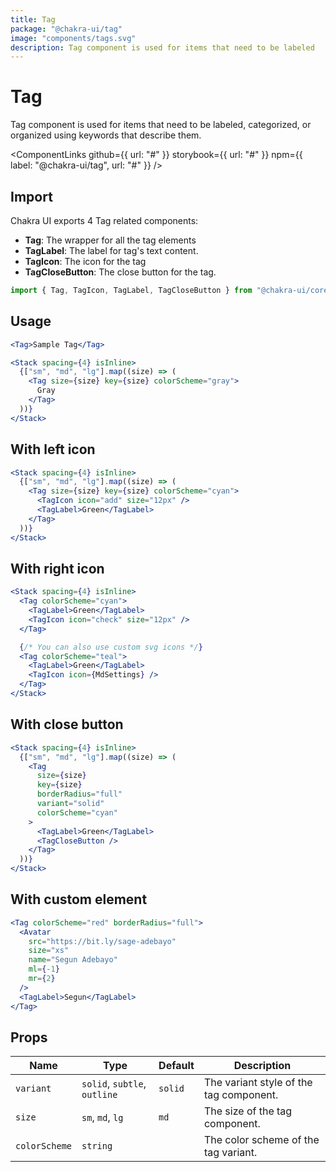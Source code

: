 ```yaml
---
title: Tag
package: "@chakra-ui/tag"
image: "components/tags.svg"
description: Tag component is used for items that need to be labeled
---
```



# Tag

Tag component is used for items that need to be labeled, categorized, or
organized using keywords that describe them.

<ComponentLinks
  github={{ url: "#" }}
  storybook={{ url: "#" }}
  npm={{ label: "@chakra-ui/tag", url: "#" }}
/>

<carbon-ad></carbon-ad>

## Import

Chakra UI exports 4 Tag related components:

- **Tag**: The wrapper for all the tag elements
- **TagLabel**: The label for tag's text content.
- **TagIcon**: The icon for the tag
- **TagCloseButton**: The close button for the tag.

```js
import { Tag, TagIcon, TagLabel, TagCloseButton } from "@chakra-ui/core"
```

## Usage

```jsx
<Tag>Sample Tag</Tag>
```

```jsx
<Stack spacing={4} isInline>
  {["sm", "md", "lg"].map((size) => (
    <Tag size={size} key={size} colorScheme="gray">
      Gray
    </Tag>
  ))}
</Stack>
```

## With left icon

```jsx
<Stack spacing={4} isInline>
  {["sm", "md", "lg"].map((size) => (
    <Tag size={size} key={size} colorScheme="cyan">
      <TagIcon icon="add" size="12px" />
      <TagLabel>Green</TagLabel>
    </Tag>
  ))}
</Stack>
```

## With right icon

```jsx
<Stack spacing={4} isInline>
  <Tag colorScheme="cyan">
    <TagLabel>Green</TagLabel>
    <TagIcon icon="check" size="12px" />
  </Tag>

  {/* You can also use custom svg icons */}
  <Tag colorScheme="teal">
    <TagLabel>Green</TagLabel>
    <TagIcon icon={MdSettings} />
  </Tag>
</Stack>
```

## With close button

```jsx
<Stack spacing={4} isInline>
  {["sm", "md", "lg"].map((size) => (
    <Tag
      size={size}
      key={size}
      borderRadius="full"
      variant="solid"
      colorScheme="cyan"
    >
      <TagLabel>Green</TagLabel>
      <TagCloseButton />
    </Tag>
  ))}
</Stack>
```

## With custom element

```jsx
<Tag colorScheme="red" borderRadius="full">
  <Avatar
    src="https://bit.ly/sage-adebayo"
    size="xs"
    name="Segun Adebayo"
    ml={-1}
    mr={2}
  />
  <TagLabel>Segun</TagLabel>
</Tag>
```

## Props

| Name          | Type                         | Default | Description                             |
| ------------- | ---------------------------- | ------- | --------------------------------------- |
| `variant`     | `solid`, `subtle`, `outline` | `solid` | The variant style of the tag component. |
| `size`        | `sm`, `md`, `lg`             | `md`    | The size of the tag component.          |
| `colorScheme` | `string`                     |         | The color scheme of the tag variant.    |
